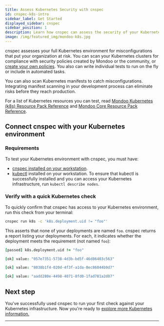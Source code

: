 ```yaml
---
title: Assess Kubernetes Security with cnspec
id: cnspec-k8s-intro
sidebar_label: Get Started
displayed_sidebar: cnspec
sidebar_position: 1
description: Learn how cnspec can assess the security of your Kubernetes infrastructure
image: /img/featured_img/mondoo-k8s.jpg
---
```


cnspec assesses your full Kubernetes environment for misconfigurations that put your organization at risk. You can scan your Kubernetes clusters for compliance with security policies created by Mondoo or the community, or [create your own policies](/cnspec/cnspec-policies/write/). You also can write individual tests to run on the fly or include in automated tasks.

You can also scan Kubernetes manifests to catch misconfigurations. Integrating manifest scanning in your development process can eliminate risks before they reach production.

For a list of Kubernetes resources you can test, read [Mondoo Kubernetes (k8s) Resource Pack Reference](/mql/resources/k8s-pack/) and [Mondoo Core Resource Pack Reference](/mql/resources/core-pack/).

## Connect cnspec with your Kubernetes environment

### Requirements

To test your Kubernetes environment with cnspec, you must have:

- [cnspec installed on your workstation](/cnspec/).
- [kubectl](https://kubernetes.io/docs/tasks/tools/install-kubectl/) installed on your workstation. To ensure that kubectl is successfully installed and you can access your Kubernetes infrastructure, run `kubectl describe nodes`.

### Verify with a quick Kubernetes check

To quickly confirm that cnspec has access to your Kubernetes environment, run this check from your terminal:

```bash
cnspec run k8s -c 'k8s.deployment.uid != "foo"'
```

This asserts that none of your deployments are named `foo`. cnspec returns a report listing your deployments. For each, it indicates whether the deployment meets the requirement (not named `foo`):

```coffee
[passed] k8s.deployment.uid != "foo"

[ok] value: "057e7351-5738-4d3b-bd5f-46d86403c563"

[ok] value: "8038b1f4-020d-4f3f-a1da-8ec86044b9d7"

[ok] value: "aadd280e-4498-4071-8fd0-1fad781a2d07"
```

## Next step

You've successfully used cnspec to run your first check against your Kubernetes infrastructure. Now you're ready to [explore more Kubernetes information.](/cnspec/cnspec-k8s/cnspec-k8s-cluster)

---

